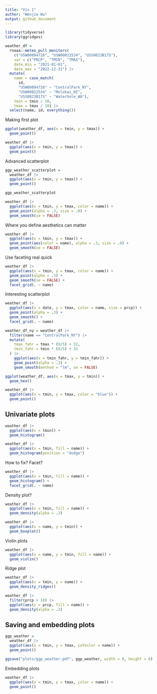 ```yaml
---
title: "Vis 1"
author: "Wenjie Wu"
output: github_document
---
```


```r
library(tidyverse)
library(ggridges)
```

```r
weather_df = 
  rnoaa::meteo_pull_monitors(
    c("USW00094728", "USW00022534", "USS0023B17S"),
    var = c("PRCP", "TMIN", "TMAX"), 
    date_min = "2021-01-01",
    date_max = "2022-12-31") |>
  mutate(
    name = case_match(
      id, 
      "USW00094728" ~ "CentralPark_NY", 
      "USW00022534" ~ "Molokai_HI",
      "USS0023B17S" ~ "Waterhole_WA"),
    tmin = tmin / 10,
    tmax = tmax / 10) |>
  select(name, id, everything())
```

Making first plot

```r
ggplot(weather_df, aes(x = tmin, y = tmax)) + 
  geom_point()
```


```r
weather_df |>
  ggplot(aes(x = tmin, y = tmax)) + 
  geom_point()
```

Advanced scatterplot

```r
ggp_weather_scatterplot = 
  weather_df |>
  ggplot(aes(x = tmin, y = tmax)) + 
  geom_point()

ggp_weather_scatterplot
```


```r
weather_df |>
  ggplot(aes(x = tmin, y = tmax, color = name)) + 
  geom_point(alpha = .3, size = .8) + 
  geom_smooth(se = FALSE)
```

Where you define aesthetics can matter

```r
weather_df |>
  ggplot(aes(x = tmin, y = tmax)) + 
  geom_point(aes(color = name), alpha = .3, size = .8) + 
  geom_smooth(se = FALSE)
```

Use faceting real quick

```r
weather_df |>
  ggplot(aes(x = tmin, y = tmax, color = name)) + 
  geom_point(alpha = .3) + 
  geom_smooth(se = FALSE) + 
  facet_grid(. ~ name)
```

Interesting scatterplot

```r
weather_df |>
  ggplot(aes(x = date, y = tmax, color = name, size = prcp)) + 
  geom_point(alpha = .3) + 
  geom_smooth() + 
  facet_grid(. ~ name)
```

```r
weather_df_ny = weather_df |>
  filter(name == "CentralPark_NY") |>
  mutate(
    tmax_fahr = tmax * (9/5) + 32,
    tmin_fahr = tmin * (9/5) + 32
  ) |>
    ggplot(aes(x = tmin_fahr, y = tmin_fahr)) + 
    geom_point(alpha = .3) + 
    geom_smooth(method = "lm", se = FALSE)
```


```r
ggplot(weather_df, aes(x = tmax, y = tmin)) + 
  geom_hex()
```

```r
weather_df |>
  ggplot(aes(x = tmin, y = tmax, color = "blue")) + 
  geom_point()
```

## Univariate plots

```r
weather_df |>
  ggplot(aes(x = tmin)) + 
  geom_histogram()
```

```r
weather_df |>
  ggplot(aes(x = tmin, fill = name)) + 
  geom_histogram(position = "dodge")
```

How to fix? Facet?

```r
weather_df |>
  ggplot(aes(x = tmin, fill = name)) + 
  geom_histogram() + 
  facet_grid(. ~ name)
```

Density plot?

```r
weather_df |>
  ggplot(aes(x = tmin, fill = name)) + 
  geom_density(alpha = .3)
```

```r
weather_df |>
  ggplot(aes(x = name, y = tmin)) + 
  geom_boxplot()
```
Violin plots

```r
weather_df |>
  ggplot(aes(x = name, y = tmin, fill = name)) + 
  geom_violin()
```

Ridge plot

```r
weather_df |>
  ggplot(aes(x = tmin, y = name)) + 
  geom_density_ridges()
```

```r
weather_df |>
  filter(prcp > 10) |>
  ggplot(aes(x = prcp, fill = name)) + 
  geom_density(alpha = .3)
```

## Saving and embedding plots

```r
ggp_weather = 
  weather_df |>
  ggplot(aes(x = tmin, y = tmax, coYeslor = name)) + 
  geom_point()

ggsave("plots/ggp_weather.pdf", ggp_weather, width = 8, height = 6)
```

Embedding plots

```r
weather_df |>
  ggplot(aes(x = tmin, y = tmax, color = name)) + 
  geom_point()
```

